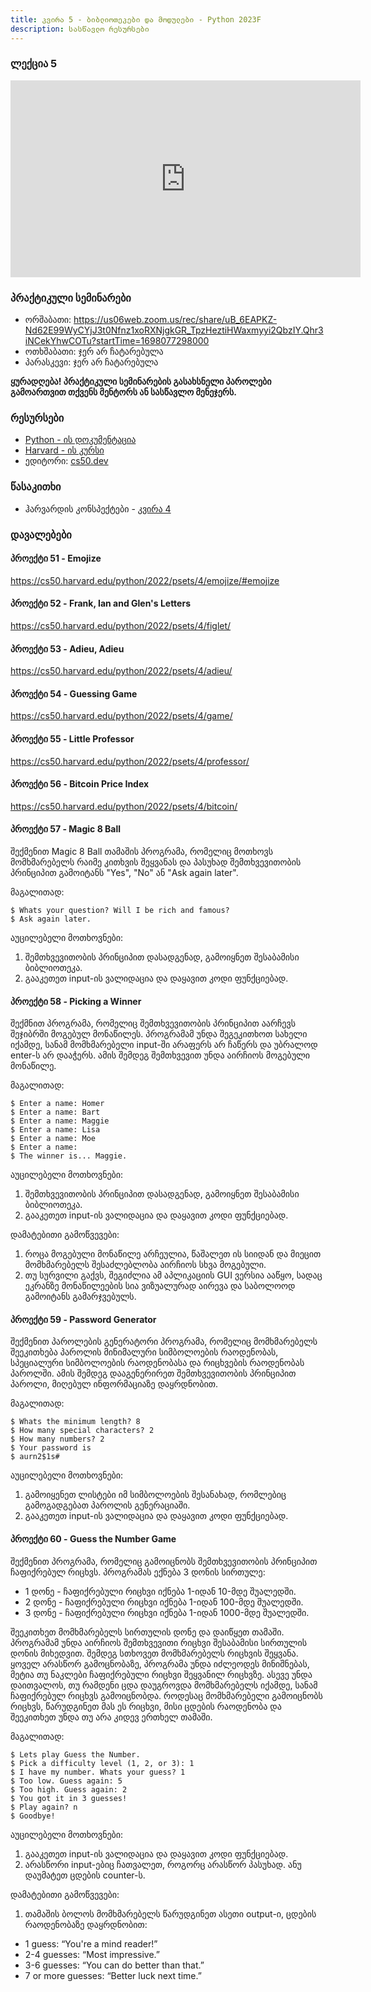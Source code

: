 ```yaml
---
title: კვირა 5 - ბიბლიოთეკები და მოდულები - Python 2023F
description: სასწავლო რესურსები
---
```


### ლექცია 5
<iframe width="560" height="315" src="https://www.youtube.com/embed/CkLDh4aWVJY" title="YouTube video player" frameborder="0" allow="accelerometer; autoplay; clipboard-write; encrypted-media; gyroscope; picture-in-picture; web-share" allowfullscreen></iframe>

### პრაქტიკული სემინარები
- ორშაბათი: https://us06web.zoom.us/rec/share/uB_6EAPKZ-Nd62E99WyCYjJ3t0Nfnz1xoRXNjgkGR_TpzHeztiHWaxmyyi2QbzIY.Qhr3iNCekYhwCOTu?startTime=1698077298000
- ოთხშაბათი: ჯერ არ ჩატარებულა
- პარასკევი: ჯერ არ ჩატარებულა

**ყურადღება! პრაქტიკული სემინარების გასახსნელი პაროლები გამოართვით თქვენს მენტორს ან სასწავლო მენეჯერს.**

### რესურსები
- [Python - ის დოკუმენტაცია](https://docs.python.org/3/library/)
- [Harvard - ის კურსი](https://cs50.harvard.edu/python/2022/)
- ედიტორი: [cs50.dev](https://cs50.dev/)

### წასაკითხი
- ჰარვარდის კონსპექტები - [კვირა 4](https://cs50.harvard.edu/python/2022/notes/4/)

### დავალებები

#### პროექტი 51 - Emojize
https://cs50.harvard.edu/python/2022/psets/4/emojize/#emojize

#### პროექტი 52 - Frank, Ian and Glen's Letters
https://cs50.harvard.edu/python/2022/psets/4/figlet/

#### პროექტი 53 - Adieu, Adieu
https://cs50.harvard.edu/python/2022/psets/4/adieu/

#### პროექტი 54 - Guessing Game
https://cs50.harvard.edu/python/2022/psets/4/game/

#### პროექტი 55 - Little Professor
https://cs50.harvard.edu/python/2022/psets/4/professor/

#### პროექტი 56 - Bitcoin Price Index
https://cs50.harvard.edu/python/2022/psets/4/bitcoin/

#### პროექტი 57 - Magic 8 Ball
შექმენით Magic 8 Ball თამაშის პროგრამა, რომელიც მოთხოვს მომხმარებელს რაიმე კითხვის შეყვანას 
და პასუხად შემთხვევითობის პრინციპით გამოიტანს "Yes", "No" ან "Ask again later".

მაგალითად:
```shell
$ Whats your question? Will I be rich and famous?
$ Ask again later.
```
აუცილებელი მოთხოვნები:
1. შემთხვევითობის პრინციპით დასადგენად, გამოიყნეთ შესაბამისი ბიბლიოთეკა.
1. გააკეთეთ input-ის ვალიდაცია და დაყავით კოდი ფუნქციებად.

#### პროექტი 58 - Picking a Winner
შექმნით პროგრამა, რომელიც შემთხვევითობის პრინციპით აარჩევს შეჯიბრში მოგებულ მონაწილეს.
პროგრამამ უნდა შეგეკითხოთ სახელი იქამდე, სანამ მომხმარებელი input-ში არაფერს არ ჩაწერს და უბრალოდ enter-ს არ დააჭერს.
ამის შემდეგ შემთხვევით უნდა აირჩიოს მოგებული მონაწილე.

მაგალითად:
```shell
$ Enter a name: Homer
$ Enter a name: Bart
$ Enter a name: Maggie
$ Enter a name: Lisa
$ Enter a name: Moe
$ Enter a name:
$ The winner is... Maggie.
```

აუცილებელი მოთხოვნები:
1. შემთხვევითობის პრინციპით დასადგენად, გამოიყნეთ შესაბამისი ბიბლიოთეკა.
1. გააკეთეთ input-ის ვალიდაცია და დაყავით კოდი ფუნქციებად.

დამატებითი გამოწვევები:
1. როცა მოგებული მონაწილე არჩეულია, წაშალეთ ის სიიდან და მიეცით მომხმარებელს შესაძლებლობა აირჩიოს სხვა მოგებული.
1. თუ სურვილი გაქვს, შეგიძლია ამ აპლიკაციის GUI ვერსია ააწყო, სადაც ეკრანზე მონაწილეების სია ვიზუალურად აირევა და საბოლოოდ გამოიტანს გამარჯვებულს.

#### პროექტი 59 - Password Generator
შექმენით პაროლების გენერატორი პროგრამა, რომელიც მომხმარებელს შეეკითხება პაროლის მინიმალური სიმბოლოების რაოდენობას, სპეციალური სიმბოლოების რაოდენობასა და რიცხვების რაოდენობას პაროლში.
ამის შემდეგ დააგენერირეთ შემთხვევითობის პრინციპით პაროლი, მიღებულ ინფორმაციაზე დაყრდნობით.

მაგალითად:
```shell
$ Whats the minimum length? 8
$ How many special characters? 2
$ How many numbers? 2
$ Your password is
$ aurn2$1s#
```

აუცილებელი მოთხოვნები:
1. გამოიყენეთ ლისტები იმ სიმბოლოების შესანახად, რომლებიც გამოგადგებათ პაროლის გენერაციაში.
1. გააკეთეთ input-ის ვალიდაცია და დაყავით კოდი ფუნქციებად.

#### პროექტი 60 - Guess the Number Game

შექმენით პროგრამა, რომელიც გამოიცნობს შემთხვევითობის პრინციპით ჩაფიქრებულ რიცხვს.
პროგრამას ექნება 3 დონის სირთულე:
- 1 დონე - ჩაფიქრებული რიცხვი იქნება 1-იდან 10-მდე შუალედში.
- 2 დონე - ჩაფიქრებული რიცხვი იქნება 1-იდან 100-მდე შუალედში.
- 3 დონე - ჩაფიქრებული რიცხვი იქნება 1-იდან 1000-მდე შუალედში.

შეეკითხეთ მომხმარებელს სირთულის დონე და დაიწყეთ თამაში. პროგრამამ უნდა აირჩიოს შემთხვევითი რიცხვი შესაბამისი სირთულის დონის მიხედვით.
შემდეგ სთხოვეთ მომხმარებელს რიცხვის შეყვანა. ყოველ არასწორ გამოცნობაზე, პროგრამა უნდა იძლეოდეს მინიშნებას, მეტია თუ ნაკლები ჩაფიქრებული რიცხვი შეყვანილ რიცხვზე.
ასევე უნდა დაითვალოს, თუ რამდენი ცდა დაუგროვდა მომხმარებელს იქამდე, სანამ ჩაფიქრებულ რიცხვს გამოიცნობდა.
როდესაც მომხმარებელი გამოიცნობს რიცხვს, წარუდგინეთ მას ეს რიცხვი, მისი ცდების რაოდენობა და შეეკითხეთ უნდა თუ არა კიდევ ერთხელ თამაში.

მაგალითად:
```shell
$ Lets play Guess the Number.
$ Pick a difficulty level (1, 2, or 3): 1
$ I have my number. Whats your guess? 1
$ Too low. Guess again: 5
$ Too high. Guess again: 2
$ You got it in 3 guesses!
$ Play again? n
$ Goodbye!
```
აუცილებელი მოთხოვნები:
1. გააკეთეთ input-ის ვალიდაცია და დაყავით კოდი ფუნქციებად.
1. არასწორი input-ებიც ჩათვალეთ, როგორც არასწორ პასუხად. ანუ დაუმატეთ ცდების counter-ს.

დამატებითი გამოწვევები:
1. თამაშის ბოლოს მომხმარებელს წარუდგინეთ ასეთი output-ი, ცდების რაოდენობაზე დაყრდნობით:
- 1 guess: “You're a mind reader!”
- 2-4 guesses: “Most impressive.”
- 3-6 guesses: “You can do better than that.”
- 7 or more guesses: “Better luck next time.”


